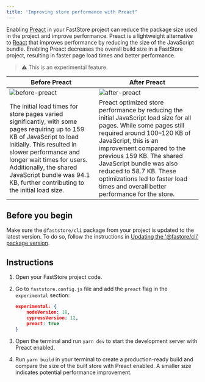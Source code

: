 ```yaml
---
title: 'Improving store performance with Preact"
---
```


Enabling [Preact](https://preactjs.com/) in your FastStore project can reduce the package size used in the project and improve performance. Preact is a lightweight alternative to [React](https://react.dev/) that improves performance by reducing the size of the JavaScript bundle. Enabling Preact decreases the overall build size in a FastStore project, resulting in faster page load times and better performance.

> ⚠️ This is an experimental feature.

| Before Preact                                                                                                                                                                                                                                                                                                    | After Preact                                                                                                                                                                                                                                                                                                                                                                 |
| ---------------------------------------------------------------------------------------------------------------------------------------------------------------------------------------------------------------------------------------------------------------------------------------------------------------- | ---------------------------------------------------------------------------------------------------------------------------------------------------------------------------------------------------------------------------------------------------------------------------------------------------------------------------------------------------------------------------- |
| ![before-preact](https://vtexhelp.vtexassets.com/assets/docs/src/before-preact___aa7837e2280b911dd89fe3df3171f298.png)                                                                                                                                                                                           | ![after-preact](https://vtexhelp.vtexassets.com/assets/docs/src/after-preact___d5254919671e8304591421d3ec542610.png)                                                                                                                                                                                                                                                         |
| The initial load times for store pages varied significantly, with some pages requiring up to 159 KB of JavaScript to load initially. This resulted in slower performance and longer wait times for users. Additionally, the shared JavaScript bundle was 94.1 KB, further contributing to the initial load size. | Preact optimized store performance by reducing the initial JavaScript load size for all pages. While some pages still required around 100–120 KB of JavaScript, this is an improvement compared to the previous 159 KB. The shared JavaScript bundle was also reduced to 58.7 KB. These optimizations led to faster load times and overall better performance for the store. |

## Before you begin

Make sure the `@faststore/cli` package from your project is updated to the latest version. To do so, follow the instructions in [Updating the '@fastore/cli' package version](https://developers.vtex.com/docs/guides/faststore/project-structure-updating-the-cli-package-version).

## Instructions

1. Open your FastStore project code.
2. Go to `faststore.config.js` file and add the `preact` flag in the `experimental` section:

   ```json mark="4"
   experimental: {
       nodeVersion: 18,
       cypressVersion: 12,
       preact: true
   }
   ```

3. Open the terminal and run `yarn dev` to start the development server with Preact enabled.

4. Run `yarn build` in your terminal to create a production-ready build and compare the size of the built store with Preact enabled. A smaller size indicates potential performance improvement.
